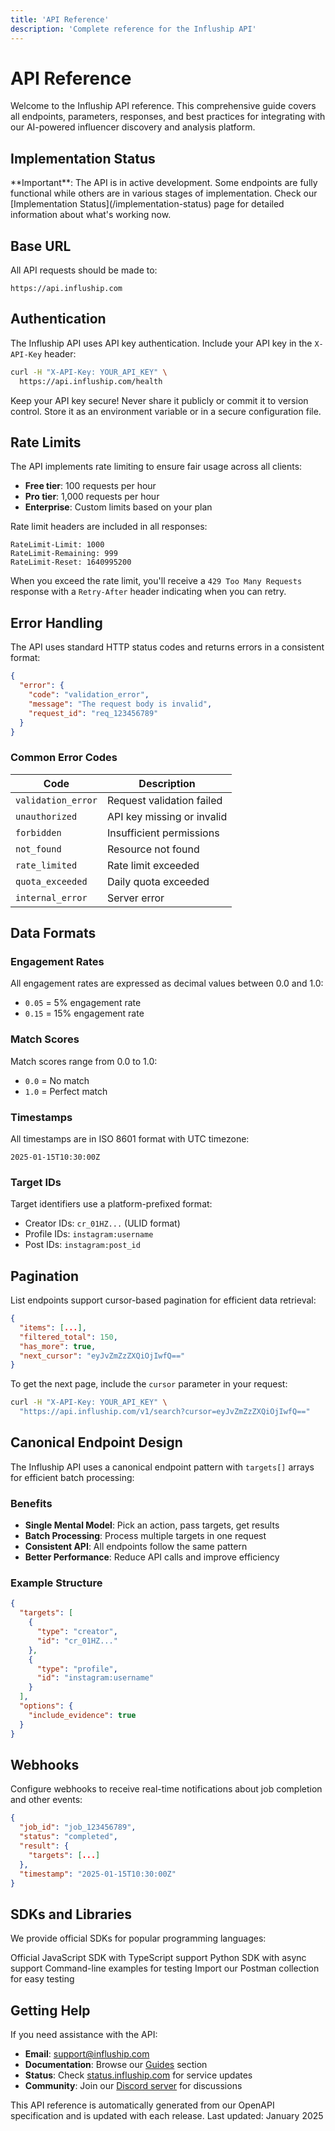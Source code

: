 ```yaml
---
title: 'API Reference'
description: 'Complete reference for the Influship API'
---
```


# API Reference

Welcome to the Influship API reference. This comprehensive guide covers all endpoints, parameters, responses, and best practices for integrating with our AI-powered influencer discovery and analysis platform.

## Implementation Status

<Warning>
**Important**: The API is in active development. Some endpoints are fully functional while others are in various stages of implementation. Check our [Implementation Status](/implementation-status) page for detailed information about what's working now.
</Warning>

## Base URL

All API requests should be made to:

```
https://api.influship.com
```

## Authentication

The Influship API uses API key authentication. Include your API key in the `X-API-Key` header:

```bash
curl -H "X-API-Key: YOUR_API_KEY" \
  https://api.influship.com/health
```

<Warning>
Keep your API key secure! Never share it publicly or commit it to version control. Store it as an environment variable or in a secure configuration file.
</Warning>

## Rate Limits

The API implements rate limiting to ensure fair usage across all clients:

- **Free tier**: 100 requests per hour
- **Pro tier**: 1,000 requests per hour  
- **Enterprise**: Custom limits based on your plan

Rate limit headers are included in all responses:

```
RateLimit-Limit: 1000
RateLimit-Remaining: 999
RateLimit-Reset: 1640995200
```

When you exceed the rate limit, you'll receive a `429 Too Many Requests` response with a `Retry-After` header indicating when you can retry.

## Error Handling

The API uses standard HTTP status codes and returns errors in a consistent format:

```json
{
  "error": {
    "code": "validation_error",
    "message": "The request body is invalid",
    "request_id": "req_123456789"
  }
}
```

### Common Error Codes

| Code | Description |
|------|-------------|
| `validation_error` | Request validation failed |
| `unauthorized` | API key missing or invalid |
| `forbidden` | Insufficient permissions |
| `not_found` | Resource not found |
| `rate_limited` | Rate limit exceeded |
| `quota_exceeded` | Daily quota exceeded |
| `internal_error` | Server error |

## Data Formats

### Engagement Rates
All engagement rates are expressed as decimal values between 0.0 and 1.0:
- `0.05` = 5% engagement rate
- `0.15` = 15% engagement rate

### Match Scores
Match scores range from 0.0 to 1.0:
- `0.0` = No match
- `1.0` = Perfect match

### Timestamps
All timestamps are in ISO 8601 format with UTC timezone:
```
2025-01-15T10:30:00Z
```

### Target IDs
Target identifiers use a platform-prefixed format:
- Creator IDs: `cr_01HZ...` (ULID format)
- Profile IDs: `instagram:username`
- Post IDs: `instagram:post_id`

## Pagination

List endpoints support cursor-based pagination for efficient data retrieval:

```json
{
  "items": [...],
  "filtered_total": 150,
  "has_more": true,
  "next_cursor": "eyJvZmZzZXQiOjIwfQ=="
}
```

To get the next page, include the `cursor` parameter in your request:

```bash
curl -H "X-API-Key: YOUR_API_KEY" \
  "https://api.influship.com/v1/search?cursor=eyJvZmZzZXQiOjIwfQ=="
```

## Canonical Endpoint Design

The Influship API uses a canonical endpoint pattern with `targets[]` arrays for efficient batch processing:

### Benefits
- **Single Mental Model**: Pick an action, pass targets, get results
- **Batch Processing**: Process multiple targets in one request
- **Consistent API**: All endpoints follow the same pattern
- **Better Performance**: Reduce API calls and improve efficiency

### Example Structure
```json
{
  "targets": [
    {
      "type": "creator",
      "id": "cr_01HZ..."
    },
    {
      "type": "profile", 
      "id": "instagram:username"
    }
  ],
  "options": {
    "include_evidence": true
  }
}
```

## Webhooks

Configure webhooks to receive real-time notifications about job completion and other events:

```json
{
  "job_id": "job_123456789",
  "status": "completed",
  "result": {
    "targets": [...]
  },
  "timestamp": "2025-01-15T10:30:00Z"
}
```

## SDKs and Libraries

We provide official SDKs for popular programming languages:

<CardGroup cols={2}>
  <Card title="JavaScript/Node.js" icon="js" href="/examples/javascript">
    Official JavaScript SDK with TypeScript support
  </Card>
  <Card title="Python" icon="python" href="/examples/python">
    Python SDK with async support
  </Card>
  <Card title="cURL Examples" icon="terminal" href="/examples/curl">
    Command-line examples for testing
  </Card>
  <Card title="Postman Collection" icon="postman" href="/examples/postman">
    Import our Postman collection for easy testing
  </Card>
</CardGroup>

## Getting Help

If you need assistance with the API:

- **Email**: [support@influship.com](mailto:support@influship.com)
- **Documentation**: Browse our [Guides](/guides/finding-influencers) section
- **Status**: Check [status.influship.com](https://status.influship.com) for service updates
- **Community**: Join our [Discord server](https://discord.gg/influship) for discussions

<Note>
This API reference is automatically generated from our OpenAPI specification and is updated with each release. Last updated: January 2025
</Note>